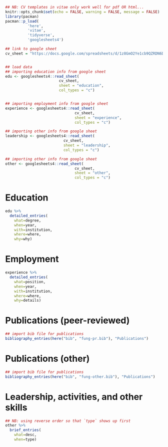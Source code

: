 <!-- Setup and body for CV, common to both formats -->

```r
## NB: CV templates in vitae only work well for pdf OR html...
knitr::opts_chunk$set(echo = FALSE, warning = FALSE, message = FALSE)
library(pacman)
pacman::p_load(
          'here',
          'vitae',
          'tidyverse',
          'googlesheets4')

## link to google sheet
cv_sheet = "https://docs.google.com/spreadsheets/d/1z8GmO2Ye1cb9QZRDN6DHVhtChNlR7-Y-DjRtnZnmPr8/edit?usp=sharing"


## load data
## importing education info from google sheet
edu <- googlesheets4::read_sheet(
                        cv_sheet,
                        sheet = "education",
                        col_types = "c")


## importing employment info from google sheet
experience <- googlesheets4::read_sheet(
                               cv_sheet,
                               sheet = "experience",
                               col_types = "c")

## importing other info from google sheet
leadership <- googlesheets4::read_sheet(
                          cv_sheet,
                          sheet = "leadership",
                          col_types = "c")

## importing other info from google sheet
other <- googlesheets4::read_sheet(
                               cv_sheet,
                               sheet = "other",
                               col_types = "c")

```

# Education

```r
edu %>%
  detailed_entries(
    what=degree,
    when=year,
    with=institution,
    where=where,
    why=why)

```

# Employment

```r
experience %>%
  detailed_entries(
    what=position,
    when=year,
    with=institution,
    where=where,
    why=details)

```

# Publications (peer-reviewed)

```r
## import bib file for publications
bibliography_entries(here("bib", "fung-pr.bib"), "Publications")

```

# Publications (other)

```r
## import bib file for publications
bibliography_entries(here("bib", "fung-other.bib"), "Publications")

```


<!-- # Leadership -->


<!-- ```{r gdrive-leadership} -->
<!-- ## NB: using reverse order so that `type` shows up first -->
<!-- leadership %>% -->
<!--   brief_entries( -->
<!--     what=desc, -->
<!--     when=what, -->
<!--     with=when) -->

<!-- ``` -->


# Leadership, activities, and other skills

```r
## NB: using reverse order so that `type` shows up first
other %>%
  brief_entries(
    what=desc,
    when=type)

```
